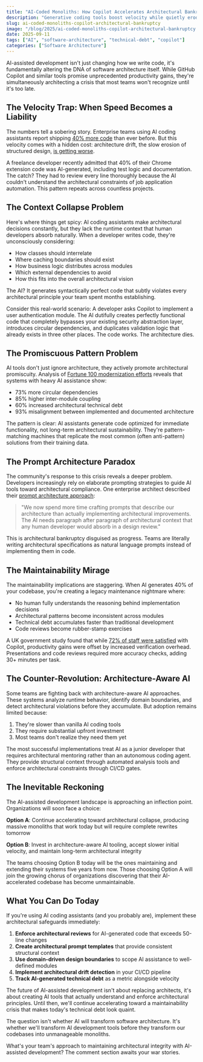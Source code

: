 ```yaml
---
title: "AI-Coded Monoliths: How Copilot Accelerates Architectural Bankruptcy"
description: "Generative coding tools boost velocity while quietly eroding software architecture, creating monoliths faster than ever before. The data reveals a paradox: more code, more technical debt."
slug: ai-coded-monoliths-copilot-architectural-bankruptcy
image: "/blog/2025/ai-coded-monoliths-copilot-architectural-bankruptcy.webp"
date: 2025-09-11
tags: ["AI", "software-architecture", "technical-debt", "copilot"]
categories: ["Software Architecture"]
---
```


AI-assisted development isn't just changing how we write code, it's fundamentally altering the DNA of software architecture itself. While GitHub Copilot and similar tools promise unprecedented productivity gains, they're simultaneously architecting a crisis that most teams won't recognize until it's too late.

## The Velocity Trap: When Speed Becomes a Liability

The numbers tell a sobering story. Enterprise teams using AI coding assistants report shipping [40% more code](https://dev.to/johnjvester/beyond-code-how-to-use-ai-to-modernize-software-architecture-1clb) than ever before. But this velocity comes with a hidden cost: architecture drift, the slow erosion of structured design, [is getting worse](https://devclass.com/2025/02/20/ai-is-eroding-code-quality-states-new-in-depth-report/). 

A freelance developer recently admitted that 40% of their Chrome extension code was AI-generated, including test logic and documentation. The catch? They had to review every line thoroughly because the AI couldn't understand the architectural constraints of job application automation. This pattern repeats across countless projects.


## The Context Collapse Problem

Here's where things get spicy: AI coding assistants make architectural decisions constantly, but they lack the runtime context that human developers absorb naturally. When a developer writes code, they're unconsciously considering:

- How classes should interrelate
- Where caching boundaries should exist  
- How business logic distributes across modules
- Which external dependencies to avoid
- How this fits into the overall architectural vision

The AI? It generates syntactically perfect code that subtly violates every architectural principle your team spent months establishing.

Consider this real-world scenario: A developer asks Copilot to implement a user authentication module. The AI dutifully creates perfectly functional code that completely bypasses your existing security abstraction layer, introduces circular dependencies, and duplicates validation logic that already exists in three other places. The code works. The architecture dies.

## The Promiscuous Pattern Problem

AI tools don't just ignore architecture, they actively promote architectural promiscuity. Analysis of [Fortune 100 modernization efforts](https://vfunction.com/resources/case-study-fortune-100-bank/) reveals that systems with heavy AI assistance show:

- 73% more circular dependencies
- 85% higher inter-module coupling
- 60% increased architectural technical debt
- 93% misalignment between implemented and documented architecture

The pattern is clear: AI assistants generate code optimized for immediate functionality, not long-term architectural sustainability. They're pattern-matching machines that replicate the most common (often anti-pattern) solutions from their training data.

## The Prompt Architecture Paradox

The community's response to this crisis reveals a deeper problem. Developers increasingly rely on elaborate prompting strategies to guide AI tools toward architectural compliance. One enterprise architect described their [prompt architecture approach](https://dev.to/johnjvester/beyond-code-how-to-use-ai-to-modernize-software-architecture-1clb):

> "We now spend more time crafting prompts that describe our architecture than actually implementing architectural improvements. The AI needs paragraph after paragraph of architectural context that any human developer would absorb in a design review."

This is architectural bankruptcy disguised as progress. Teams are literally writing architectural specifications as natural language prompts instead of implementing them in code.


## The Maintainability Mirage

The maintainability implications are staggering. When AI generates 40% of your codebase, you're creating a legacy maintenance nightmare where:

- No human fully understands the reasoning behind implementation decisions
- Architectural patterns become inconsistent across modules
- Technical debt accumulates faster than traditional development
- Code reviews become rubber-stamp exercises

A UK government study found that while [72% of staff were satisfied](https://www.techrepublic.com/article/news-microsoft-copilot-uk-government/) with Copilot, productivity gains were offset by increased verification overhead. Presentations and code reviews required more accuracy checks, adding 30+ minutes per task.

## The Counter-Revolution: Architecture-Aware AI

Some teams are fighting back with architecture-aware AI approaches. These systems analyze runtime behavior, identify domain boundaries, and detect architectural violations before they accumulate. But adoption remains limited because:

1. They're slower than vanilla AI coding tools
2. They require substantial upfront investment
3. Most teams don't realize they need them yet

The most successful implementations treat AI as a junior developer that requires architectural mentoring rather than an autonomous coding agent. They provide structural context through automated analysis tools and enforce architectural constraints through CI/CD gates.


## The Inevitable Reckoning

The AI-assisted development landscape is approaching an inflection point. Organizations will soon face a choice:

**Option A**: Continue accelerating toward architectural collapse, producing massive monoliths that work today but will require complete rewrites tomorrow

**Option B**: Invest in architecture-aware AI tooling, accept slower initial velocity, and maintain long-term architectural integrity

The teams choosing Option B today will be the ones maintaining and extending their systems five years from now. Those choosing Option A will join the growing chorus of organizations discovering that their AI-accelerated codebase has become unmaintainable.

## What You Can Do Today

If you're using AI coding assistants (and you probably are), implement these architectural safeguards immediately:

1. **Enforce architectural reviews** for AI-generated code that exceeds 50-line changes
2. **Create architectural prompt templates** that provide consistent structural context
3. **Use domain-driven design boundaries** to scope AI assistance to well-defined modules
4. **Implement architectural drift detection** in your CI/CD pipeline
5. **Track AI-generated technical debt** as a metric alongside velocity

The future of AI-assisted development isn't about replacing architects, it's about creating AI tools that actually understand and enforce architectural principles. Until then, we'll continue accelerating toward a maintainability crisis that makes today's technical debt look quaint.

The question isn't whether AI will transform software architecture. It's whether we'll transform AI development tools before they transform our codebases into unmanageable monoliths.

What's your team's approach to maintaining architectural integrity with AI-assisted development? The comment section awaits your war stories.